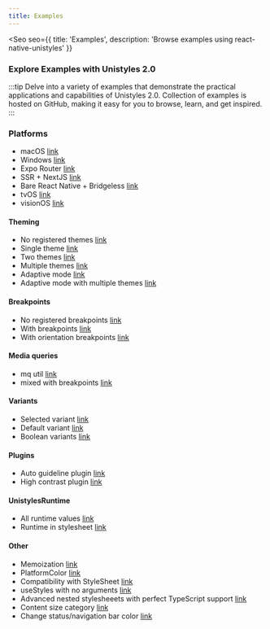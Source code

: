 ```yaml
---
title: Examples
---
```




<Seo
    seo={{
        title: 'Examples',
        description: 'Browse examples using react-native-unistyles'
    }}
>

### Explore Examples with Unistyles 2.0

:::tip
Delve into a variety of examples that demonstrate the practical applications and capabilities of Unistyles 2.0.
Collection of examples is hosted on GitHub, making it easy for you to browse, learn, and get inspired.
:::

### Platforms

- macOS [link](https://github.com/jpudysz/react-native-unistyles/tree/main/examples/macos)
- Windows [link](https://github.com/jpudysz/react-native-unistyles/tree/main/examples/win)
- Expo Router [link](https://github.com/jpudysz/react-native-unistyles-expo-router)
- SSR + NextJS [link](https://github.com/jpudysz/react-native-unistyles-ssr-exmaple)
- Bare React Native + Bridgeless [link](https://github.com/jpudysz/react-native-unistyles/tree/main/examples/bare)
- tvOS [link](https://github.com/jpudysz/react-native-unistyles/tree/main/examples/tv)
- visionOS [link](https://github.com/jpudysz/react-native-unistyles/tree/main/examples/vision)

#### Theming

- No registered themes [link](https://github.com/jpudysz/react-native-unistyles/tree/main/examples/expo/src/examples/NoThemesScreen.tsx)
- Single theme [link](https://github.com/jpudysz/react-native-unistyles/tree/main/examples/expo/src/examples/SingleThemeScreen.tsx)
- Two themes [link](https://github.com/jpudysz/react-native-unistyles/tree/main/examples/expo/src/examples/TwoThemesScreen.tsx)
- Multiple themes [link](https://github.com/jpudysz/react-native-unistyles/tree/main/examples/expo/src/examples/MultipleThemesScreen.tsx)
- Adaptive mode [link](https://github.com/jpudysz/react-native-unistyles/tree/main/examples/expo/src/examples/LightDarkThemesScreen.tsx)
- Adaptive mode with multiple themes [link](https://github.com/jpudysz/react-native-unistyles/tree/main/examples/expo/src/examples/MultipleThemesAdaptiveScreen.tsx)

#### Breakpoints

- No registered breakpoints [link](https://github.com/jpudysz/react-native-unistyles/tree/main/examples/expo/src/examples/NoBreakpointsScreen.tsx)
- With breakpoints [link](https://github.com/jpudysz/react-native-unistyles/tree/main/examples/expo/src/examples/WithBreakpointsScreen.tsx)
- With orientation breakpoints [link](https://github.com/jpudysz/react-native-unistyles/tree/main/examples/expo/src/examples/OrientationBreakpoints.tsx)

#### Media queries

- mq util [link](https://github.com/jpudysz/react-native-unistyles/tree/main/examples/expo/src/examples/MediaQueriesWidthHeight.tsx)
- mixed with breakpoints [link](https://github.com/jpudysz/react-native-unistyles/tree/main/examples/expo/src/examplesMixedMediaQueries.tsx)

#### Variants

- Selected variant [link](https://github.com/jpudysz/react-native-unistyles/tree/main/examples/expo/src/examples/VariantsScreen.tsx)
- Default variant [link](https://github.com/jpudysz/react-native-unistyles/tree/main/examples/expo/src/examples/DefaultVariantScreen.tsx)
- Boolean variants [link](https://github.com/jpudysz/react-native-unistyles/tree/main/examples/expo/src/examples/BooleanVariantsScreen.tsx)

#### Plugins
- Auto guideline plugin [link](https://github.com/jpudysz/react-native-unistyles/tree/main/examples/expo/src/examples/AutoGuidelinePluginScreen.tsx)
- High contrast plugin [link](https://github.com/jpudysz/react-native-unistyles/tree/main/examples/expo/src/examples/HighContrastPluginScreen.tsx)

#### UnistylesRuntime

- All runtime values [link](https://github.com/jpudysz/react-native-unistyles/tree/main/examples/expo/src/examples/RuntimeScreen.tsx)
- Runtime in stylesheet [link](https://github.com/jpudysz/react-native-unistyles/tree/main/examples/expo/src/examples/RuntimeWithStyleSheetScreen.tsx)

#### Other
- Memoization [link](https://github.com/jpudysz/react-native-unistyles/tree/main/examples/expo/src/examples/MemoizationScreen.tsx)
- PlatformColor [link](https://github.com/jpudysz/react-native-unistyles/tree/main/examples/expo/src/examples/PlatformColorsScreen.tsx)
- Compatibility with StyleSheet [link](https://github.com/jpudysz/react-native-unistyles/tree/main/examples/expo/src/examples/StyleSheetScreen.tsx)
- useStyles with no arguments [link](https://github.com/jpudysz/react-native-unistyles/tree/main/examples/expo/src/examples/NoStyleSheetScreen.tsx)
- Advanced nested stylesheeets with perfect TypeScript support [link](https://github.com/jpudysz/react-native-unistyles/tree/main/examples/expo/src/examples/TypeScriptValidatorTest.tsx)
- Content size category [link](https://github.com/jpudysz/react-native-unistyles/tree/main/examples/expo/src/examples/ContentSizeCategoryScreen.tsx)
- Change status/navigation bar color [link](https://github.com/jpudysz/react-native-unistyles/tree/main/examples/expo/src/examples/AndroidStatusBarNavigationBarScreen.tsx)

</Seo>
